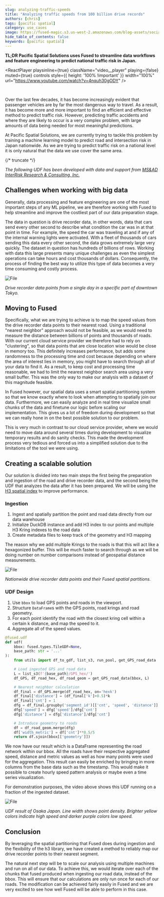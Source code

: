 ```yaml
---
slug: analyzing-traffic-speeds
title: "Analyzing traffic speeds from 100 billion drive records"
authors: [chris]
tags: [pacific spatial]
category: use_cases
image: https://fused-magic.s3.us-west-2.amazonaws.com/blog-assets/social_chris_card.png
hide_table_of_contents: false
keywords: [pacific spatial]
---
```


**TL;DR Pacific Spatial Solutions uses Fused to streamline data workflows and feature engineering to predict national traffic risk in Japan.**


<ReactPlayer
    playsinline={true}
    className="video__player"
    playing={false}
    muted={true}
    controls
    style={{ height: '100% !important' }}
    width="100%"
    url="https://www.youtube.com/watch?v=4nquh30gODY"
/>

<br/>



Over the last few decades, it has become increasingly evident that passenger vehicles are by far the most dangerous way to travel. As a result, it has become more and more important to find an efficient and effective method to predict traffic risk. However, predicting traffic accidents and where they are likely to occur is a very complex problem, with large amounts of data being needed for most meaningful predictions.


At Pacific Spatial Solutions, we are currently trying to tackle this problem by training a machine learning model to predict road and intersection risk in Japan nationwide. As we are trying to predict traffic risk on a national level it is only natural that the data we use cover the same area.



{/* truncate */}



<LazyReactPlayer playsinline={true} className="video__player" playing={true} muted={true} controls height="100%" url="https://fused-magic.s3.us-west-2.amazonaws.com/workbench-walkthrough-videos/chris_tokyo_small.mp4" width="100%" />


_The following UDF has been developed with data and support from [MS&AD InterRisk Research & Consulting, Inc.](https://www.irric.co.jp/en/corporate/index.php)_




## Challenges when working with big data

Generally, data processing and feature engineering are one of the most important steps of any ML pipeline, we are therefore working with Fused to help streamline and improve the costliest part of our data preparation stage.

The data in question is drive recorder data, in other words, data that cars send every other second to describe what condition the car was in at that point in time. For example, the speed the car was traveling at and if any of the internal warning lights were activated. With a fleet of thousands of cars sending this data every other second, the data grows extremely large very quickly. The dataset in question has hundreds of billions of rows. Working with data this large presents many unique challenges as even the simplest operations can take hours and cost thousands of dollars. Consequently, the process of finding the best way to utilize this type of data becomes a very time consuming and costly process.


<div style={{textAlign: 'center'}}>
<img src={Image2} alt="File" style={{}} />
</div>

_Drive recorder data points from a single day in a specific part of downtown Tokyo._

## Moving to Fused
Specifically, what we are trying to achieve is to map the speed values from the drive recorder data points to their nearest road. Using a traditional "nearest neighbor" approach would not be feasible, as we would need to measure the distance between billions of points and thousands of roads.
With our current cloud service provider we therefore had to rely on "clustering", so that data points that are close location wise would be close in memory too. This definitely increases performance, but adds some randomness to the processing time and cost because depending on where the area of interest lies in memory, you might have to search through all of your data to find it. As a result, to keep cost and processing time reasonable, we had to limit the nearest neighbor search area using a very small buffer. This was the only way to make our analysis with a dataset of this magnitude feasible.

<LazyReactPlayer playsinline={true} className="video__player" playing={true} muted={true} controls height="100%" url="https://fused-magic.s3.us-west-2.amazonaws.com/workbench-walkthrough-videos/chris_osaka_small.mp4" width="100%" />

In Fused however, our spatial data uses a smart spatial partitioning system so that we know exactly where to look when attempting to spatially join our data. Furthermore, we can easily analyze and in real time visualize small chunks of the data and finetune our logic before scaling our implementation. This gives us a lot of freedom during development so that we can really hone in on the best possible solution to our problem.

This is very much in contrast to our cloud service provider, where we would need to move data around several times during development to visualize temporary results and do sanity checks. This made the development process very tedious and forced us into a simplified solution due to the limitations of the tool we were using.


## Creating a scalable solution
Our solution is divided into two main steps the first being the preparation and ingestion of the road and drive recorder data, and the second being the UDF that analyzes the data after it has been prepared. We will be using the [H3 spatial index](https://h3geo.org/) to improve performance.

### Ingestion
1. Ingest and spatially partition the point and road data directly from our data warehouse
2. Initialize DuckDB instance and add H3 index to our points and multiple H3 Kring indexes to the road data
3. Create metadata files to keep track of the geometry and H3 mapping

The reason why we add multiple Krings to the roads is that this will act like a hexagonized buffer. This will be much faster to search through as we will be doing number on number comparisons instead of geospatial distance measurements.


<div style={{textAlign: 'center'}}>
<img src={Image1} alt="File" style={{}} />
</div>

_Nationwide drive recorder data points and their Fused spatial partitions._

### UDF Design
1. Use `bbox` to load GPS points and roads in the viewport.
2. Structure `DataFrame`s with the GPS points, road krings and road geometry.
3. For each point identify the road with the closest kring cell within a certain k distance, and map the speed to it.
4. Aggregate all of the speed values.

```python showLineNumbers
@fused.udf
def udf(
    bbox: fused.types.TileGDF=None,
    base_path: str = '...'
):
    from utils import df_to_gdf, list_s3, run_pool, get_GPS_road_data

    # Load ingested GPS and road data
    L = list_s3(f'{base_path}/GPS_hex/')
    df_GPS, df_road_hex, df_road_geom = get_GPS_road_data(bbox, L)

    # Nearest neighbor calculation
    df_final = df_GPS.merge(df_road_hex, on='hexk')
    df_final['distance'] = (df_final['k']+0.5)*k
    df_final['cnt'] = 1
    dfg = df_final.groupby('segment_id')[['cnt', 'speed', 'distance']].sum().reset_index()
    dfg['speed'] = dfg['speed']/dfg['cnt']
    dfg['distance'] = dfg['distance']/dfg['cnt']

    # Introduce geometry to roads
    df = df_road_geom.merge(dfg)
    df['width_metric'] = df['cnt']**0.5/5
    return df.sjoin(bbox[['geometry']])
```

We now have our result which is a DataFrame representing the road network within our bbox. All the roads have their respective aggregated speed, distance and metric values as well as how many points were used for the aggregation. This result can easily be enriched by bringing in more columns from the base data such as the timestamp. This would make it possible to create hourly speed pattern analysis or maybe even a time series visualization.

For demonstration purposes, the video above shows this UDF running on a fraction of the ingested dataset.


<div style={{textAlign: 'center'}}>
<img src={Image3} alt="File" style={{}} />
</div>

_UDF result of Osaka Japan. Line width shows point density. Brighter yellow colors indicate high speed and darker purple colors low speed._


## Conclusion

By leveraging the spatial partitioning that Fused does during ingestion and the flexibility of the h3 library, we have created a method to reliably map our drive recorder points to their nearest segment.

The natural next step will be to scale our analysis using multiple machines and run on all of our data. To achieve this, we would iterate over each of the chunks that fused produced when ingesting our road data, instead of the bbox. This will ensure that our calculations are only run once for each of our roads. The modification can be achieved fairly easily in Fused and we are very excited to see how well Fused will be able to perform in this case.
